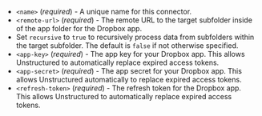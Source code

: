 - `<name>` (_required_) - A unique name for this connector.
- `<remote-url>` (_required_) - The remote URL to the target subfolder inside of the app folder for the Dropbox app.
- Set `recursive` to `true` to recursively process data from subfolders within the target subfolder. The default is `false` if not otherwise specified.
- `<app-key>` (_required_) - The app key for your Dropbox app. This allows Unstructured to automatically replace expired access tokens.
- `<app-secret>` (_required_) - The app secret for your Dropbox app. This allows Unstructured automatically to replace expired access tokens. 
- `<refresh-token>` (_required_) - The refresh token for the Dropbox app. This allows Unstructured to automatically replace expired access tokens. 